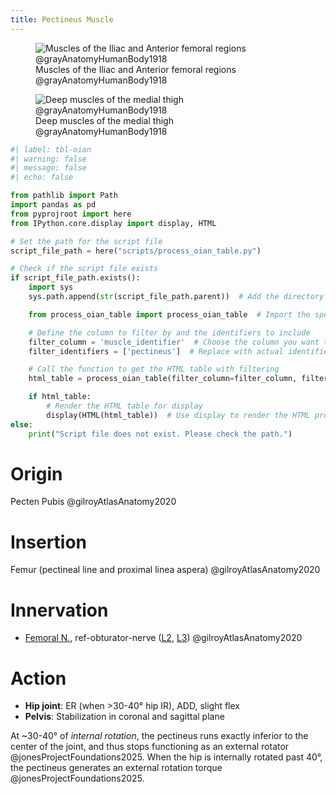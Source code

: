 ```yaml
---
title: Pectineus Muscle
---
```


![Muscles of the Iliac and Anterior femoral regions @grayAnatomyHumanBody1918](/The Archive/Images/Gray anatomy 1918 images/Myology/image430 Muscles of the iliac and anterior femoral regions.gif)

![Deep muscles of the medial thigh @grayAnatomyHumanBody1918](/The Archive/Images/Gray anatomy 1918 images/Myology/image433 Deep muscles of the medial femoral region.gif)

```python
#| label: tbl-oian
#| warning: false
#| message: false
#| echo: false

from pathlib import Path
import pandas as pd
from pyprojroot import here
from IPython.core.display import display, HTML

# Set the path for the script file
script_file_path = here("scripts/process_oian_table.py")

# Check if the script file exists
if script_file_path.exists():
    import sys
    sys.path.append(str(script_file_path.parent))  # Add the directory of the script to the system path

    from process_oian_table import process_oian_table  # Import the specific function

    # Define the column to filter by and the identifiers to include
    filter_column = 'muscle_identifier'  # Choose the column you want to filter by
    filter_identifiers = ['pectineus']  # Replace with actual identifiers you want to include

    # Call the function to get the HTML table with filtering
    html_table = process_oian_table(filter_column=filter_column, filter_identifiers=filter_identifiers)

    if html_table:
        # Render the HTML table for display
        display(HTML(html_table))  # Use display to render the HTML properly
else:
    print("Script file does not exist. Please check the path.")

```


# Origin {#origin}

Pecten Pubis @gilroyAtlasAnatomy2020 

# Insertion {#insertion}
Femur (pectineal line and proximal linea aspera) @gilroyAtlasAnatomy2020

# Innervation {#innervation}

- [Femoral N.]({{< var ref-femoral-nerve.path >}}), ref-obturator-nerve ([L2]({{< var ref-nerve-root.l2 >}}), [L3]({{< var ref-nerve-root.l3 >}})) @gilroyAtlasAnatomy2020 

# Action {#action}

- **Hip joint**: ER (when &gt;30-40&deg; hip IR), ADD, slight flex
- **Pelvis**: Stabilization in coronal and sagittal plane


At ~30-40&deg; of *internal rotation*, the pectineus runs exactly inferior to the center of the joint, and thus stops functioning as an external rotator @jonesProjectFoundations2025.
When the hip is internally rotated past 40&deg;, the pectineus generates an external rotation torque @jonesProjectFoundations2025.
